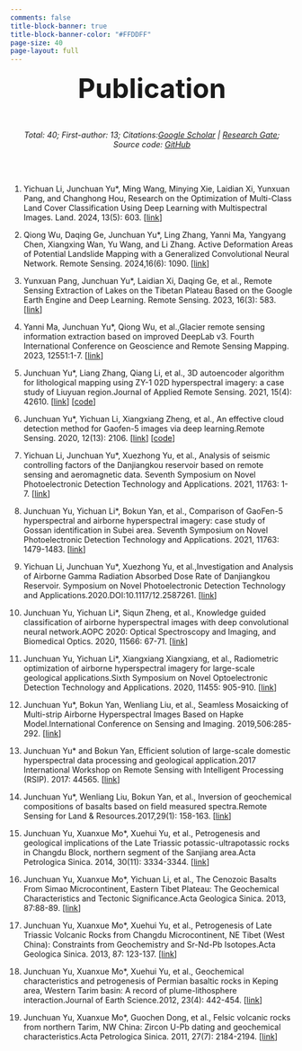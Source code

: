 ```yaml
---
comments: false
title-block-banner: true
title-block-banner-color: "#FFDDFF"
page-size: 40  
page-layout: full
---
```



<center><font size=28 >**Publication**</font></center>
<br>

<center> _Total: 40; First-author: 13; Citations:[Google Scholar](https://scholar.google.com/citations?user=zRCPlPwAAAAJ&hl=en) | [Research Gate](https://www.researchgate.net/profile/Junchuan-Yu/research); Source code: [GitHub](https://github.com/JunchuanYu)_</center>

<br>
<br>


1. Yichuan Li, Junchuan Yu*, Ming Wang, Minying Xie, Laidian Xi, Yunxuan Pang, and Changhong Hou, Research on the Optimization of Multi-Class Land Cover Classification Using Deep Learning with Multispectral Images. Land. 2024, 13(5): 603. [[link](https://www.mdpi.com/2073-445X/13/5/603)]
<br>

2. Qiong Wu, Daqing Ge, Junchuan Yu*, Ling Zhang, Yanni Ma, Yangyang Chen, Xiangxing Wan, Yu Wang, and Li Zhang. Active Deformation Areas of Potential Landslide Mapping with a Generalized Convolutional Neural Network. Remote Sensing. 2024,16(6): 1090. [[link](https://www.mdpi.com/2072-4292/16/6/1090)]
<br>


3. Yunxuan Pang, Junchuan Yu*, Laidian Xi, Daqing Ge, et al., Remote Sensing Extraction of Lakes on the Tibetan Plateau Based on the Google Earth Engine and Deep Learning. Remote Sensing. 2023, 16(3): 583. [[link](https://www.mdpi.com/2072-4292/16/3/583)] 
<br>

4. Yanni Ma, Junchuan Yu*, Qiong Wu, et al.,Glacier remote sensing information extraction based on improved DeepLab v3. Fourth International Conference on Geoscience and Remote Sensing Mapping. 2023, 12551:1-7.  [[link](https://www.spiedigitallibrary.org/conference-proceedings-of-spie/12551/2668425/Glacier-remote-sensing-information-extraction-based-on-improved-DeepLab-v3/10.1117/12.2668425.short)]
<br>

5. Junchuan Yu*, Liang Zhang, Qiang Li, et al., 3D autoencoder algorithm for lithological mapping using ZY-1 02D hyperspectral imagery: a case study of Liuyuan region.Journal of Applied Remote Sensing. 2021, 15(4): 42610. [[link](https://www.spiedigitallibrary.org/journals/3D-autoencoder-algorithm-for-lithological-mapping-using-ZY-1-02D/volume-15/issue-04/042610/3D-autoencoder-algorithm-for-lithological-mapping-using-ZY-1-02D/10.1117/1.JRS.15.042610.full?webSyncID=d8b047e9-226b-5a83-74c4-20b2168a0c7e&sessionGUID=edcdec2b-2028-8671-519a-3c6967de0145&_ga=2.219605662.602220705.1672332814-1614319201.1654131863)] [[code](https://github.com/JunchuanYu/3DCAE_for_lithological_mapping)]
<br>

6. Junchuan Yu*, Yichuan Li, Xiangxiang Zheng, et al., An effective cloud detection method for Gaofen-5 images via deep learning.Remote Sensing. 2020, 12(13): 2106. [[link](https://www.mdpi.com/2072-4292/12/13/2106)] [[code](https://github.com/JunchuanYu/MFGNet_Cloud_Detection_Remote_Sensing)]
<br>

7. Yichuan Li, Junchuan Yu*, Xuezhong Yu, et al., Analysis of seismic controlling factors of the Danjiangkou reservoir based on remote sensing and aeromagnetic data. Seventh Symposium on Novel Photoelectronic Detection Technology and Applications. 2021, 11763: 1-7. [[link](https://www.spiedigitallibrary.org/conference-proceedings-of-spie/11763/117635J/Comparison-of-GaoFen-5-hyperspectral-and-airborne-hyperspectral-imagery/10.1117/12.2587248.short)]
<br>

8. Junchuan Yu, Yichuan Li*, Bokun Yan, et al., Comparison of GaoFen-5 hyperspectral and airborne hyperspectral imagery: case study of Gossan identification in Subei area. Seventh Symposium on Novel Photoelectronic Detection Technology and Applications. 2021, 11763: 1479-1483. [[link](https://www.spiedigitallibrary.org/conference-proceedings-of-spie/11763/117635J/Comparison-of-GaoFen-5-hyperspectral-and-airborne-hyperspectral-imagery/10.1117/12.2587248.short?_ga=2.261679626.602220705.1672332814-1614319201.1654131863&SSO=1)]
<br>

9. Yichuan Li, Junchuan Yu*, Xuezhong Yu, et al.,Investigation and Analysis of Airborne Gamma Radiation Absorbed Dose Rate of Danjiangkou Reservoir. Symposium on Novel Photoelectronic Detection Technology and Applications.2020.DOI:10.1117/12.2587261. [[link](https://iopscience.iop.org/article/10.1088/1755-1315/660/1/012126)]
<br>

10. Junchuan Yu, Yichuan Li*, Siqun Zheng, et al., Knowledge guided classification of airborne hyperspectral images with deep convolutional neural network.AOPC 2020: Optical Spectroscopy and Imaging, and Biomedical Optics. 2020, 11566: 67-71. [[link](https://spie.org/Publications/Proceedings/Paper/10.1117/12.2576383)]
<br>

11. Junchuan Yu, Yichuan Li*, Xiangxiang Xiangxiang, et al., Radiometric optimization of airborne hyperspectral imagery for large-scale geological applications.Sixth Symposium on Novel Optoelectronic Detection Technology and Applications. 2020, 11455: 905-910. [[link](https://spie.org/Publications/Proceedings/Paper/10.1117/12.2564651)] 
<br>

12. Junchuan Yu*, Bokun Yan, Wenliang Liu, et al., Seamless Mosaicking of Multi-strip Airborne Hyperspectral Images Based on Hapke Model.International Conference on Sensing and Imaging. 2019,506:285-292. [[link](https://link.springer.com/chapter/10.1007/978-3-319-91659-0_22)] 
<br>

13. Junchuan Yu* and Bokun Yan, Efficient solution of large-scale domestic hyperspectral data processing and geological application.2017 International Workshop on Remote Sensing with Intelligent Processing (RSIP). 2017: 44565. [[link](https://ieeexplore.ieee.org/document/7970774)]
<br>

14.  Junchuan Yu*, Wenliang Liu, Bokun Yan, et al., Inversion of geochemical compositions of basalts based on field measured spectra.Remote Sensing for Land & Resources.2017,29(1): 158-163. [[link](https://www.gtzyyg.com/EN/10.6046/gtzyyg.2017.01.24#AbstractTab)]
<br>

15.  Junchuan Yu, Xuanxue Mo*, Xuehui Yu, et al., Petrogenesis and geological implications of the Late Triassic potassic-ultrapotassic rocks in Changdu Block, northern segment of the Sanjiang area.Acta Petrologica Sinica. 2014, 30(11): 3334-3344. [[link](http://www.ysxb.ac.cn/article/id/aps_20141116)]
<br>

16. Junchuan Yu, Xuanxue Mo*, Yichuan Li, et al., The Cenozoic Basalts From Simao Microcontinent, Eastern Tibet Plateau: The Geochemical Characteristics and Tectonic Significance.Acta Geologica Sinica. 2013, 87:88-89. [[link](https://www.researchgate.net/publication/354652192_The_Cenozoic_Basalts_From_Simao_Microcontinent_Eastern_Tibet_Plateau_The_Geochemical_Characteristics_and_Tectonic_Significance)]
<br>

17. Junchuan Yu, Xuanxue Mo*, Xuehui Yu, et al., Petrogenesis of Late Triassic Volcanic Rocks from Changdu Microcontinent, NE Tibet (West China): Constraints from Geochemistry and Sr-Nd-Pb Isotopes.Acta Geologica Sinica. 2013, 87: 123-137. [[link](https://www.researchgate.net/publication/354652392_Petrogenesis_of_Late_Triassic_Volcanic_Rocks_from_Changdu_MicrocontinentNE_Tibet_West_China_Constraints_from_Geochemistry_and_Sr-Nd-Pb_Isotopes)] 
<br>

18. Junchuan Yu, Xuanxue Mo*, Xuehui Yu, et al., Geochemical characteristics and petrogenesis of Permian basaltic rocks in Keping area, Western Tarim basin: A record of plume-lithosphere interaction.Journal of Earth Science.2012, 23(4): 442-454. [[link](https://www.researchgate.net/publication/257789171_Geochemical_characteristics_and_petrogenesis_of_Permian_basaltic_rocks_in_Keping_area_Western_Tarim_basin_A_record_of_plume-lithosphere_interaction)] 
<br>

19. Junchuan Yu, Xuanxue Mo*, Guochen Dong, et al., Felsic volcanic rocks from northern Tarim, NW China: Zircon U-Pb dating and geochemical characteristics.Acta Petrologica Sinica. 2011, 27(7): 2184-2194. [[link](http://www.ysxb.ac.cn/article/id/aps_20110726)]



